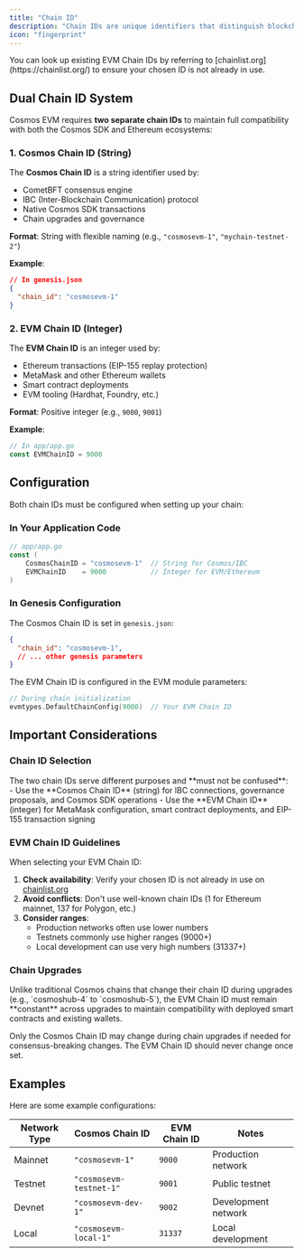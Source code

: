 ```yaml
---
title: "Chain ID"
description: "Chain IDs are unique identifiers that distinguish blockchain networks from each other. Cosmos EVM uses a dual Chain ID system to maintain compatibility with both Cosmos SDK and Ethereum ecosystems."
icon: "fingerprint"
---
```


<Check>
  You can look up existing EVM Chain IDs by referring to [chainlist.org](https://chainlist.org/) to ensure your chosen ID is not already in use.
</Check>

## Dual Chain ID System

Cosmos EVM requires **two separate chain IDs** to maintain full compatibility with both the Cosmos SDK and Ethereum ecosystems:

### 1. Cosmos Chain ID (String)

The **Cosmos Chain ID** is a string identifier used by:
- CometBFT consensus engine
- IBC (Inter-Blockchain Communication) protocol
- Native Cosmos SDK transactions
- Chain upgrades and governance

**Format**: String with flexible naming (e.g., `"cosmosevm-1"`, `"mychain-testnet-2"`)

**Example**:
```json
// In genesis.json
{
  "chain_id": "cosmosevm-1"
}
```

### 2. EVM Chain ID (Integer)

The **EVM Chain ID** is an integer used by:
- Ethereum transactions (EIP-155 replay protection)
- MetaMask and other Ethereum wallets
- Smart contract deployments
- EVM tooling (Hardhat, Foundry, etc.)

**Format**: Positive integer (e.g., `9000`, `9001`)

**Example**:
```go
// In app/app.go
const EVMChainID = 9000
```

## Configuration

Both chain IDs must be configured when setting up your chain:

### In Your Application Code

```go
// app/app.go
const (
    CosmosChainID = "cosmosevm-1"  // String for Cosmos/IBC
    EVMChainID    = 9000           // Integer for EVM/Ethereum
)
```

### In Genesis Configuration

The Cosmos Chain ID is set in `genesis.json`:
```json
{
  "chain_id": "cosmosevm-1",
  // ... other genesis parameters
}
```

The EVM Chain ID is configured in the EVM module parameters:
```go
// During chain initialization
evmtypes.DefaultChainConfig(9000)  // Your EVM Chain ID
```

## Important Considerations

### Chain ID Selection

<Warning>
The two chain IDs serve different purposes and **must not be confused**:
- Use the **Cosmos Chain ID** (string) for IBC connections, governance proposals, and Cosmos SDK operations
- Use the **EVM Chain ID** (integer) for MetaMask configuration, smart contract deployments, and EIP-155 transaction signing
</Warning>

### EVM Chain ID Guidelines

When selecting your EVM Chain ID:
1. **Check availability**: Verify your chosen ID is not already in use on [chainlist.org](https://chainlist.org/)
2. **Avoid conflicts**: Don't use well-known chain IDs (1 for Ethereum mainnet, 137 for Polygon, etc.)
3. **Consider ranges**:
   - Production networks often use lower numbers
   - Testnets commonly use higher ranges (9000+)
   - Local development can use very high numbers (31337+)

### Chain Upgrades

<Note>
Unlike traditional Cosmos chains that change their chain ID during upgrades (e.g., `cosmoshub-4` to `cosmoshub-5`), the EVM Chain ID must remain **constant** across upgrades to maintain compatibility with deployed smart contracts and existing wallets.
</Note>

Only the Cosmos Chain ID may change during chain upgrades if needed for consensus-breaking changes. The EVM Chain ID should never change once set.

## Examples

Here are some example configurations:

| Network Type | Cosmos Chain ID | EVM Chain ID | Notes |
|-------------|-----------------|--------------|-------|
| Mainnet | `"cosmosevm-1"` | `9000` | Production network |
| Testnet | `"cosmosevm-testnet-1"` | `9001` | Public testnet |
| Devnet | `"cosmosevm-dev-1"` | `9002` | Development network |
| Local | `"cosmosevm-local-1"` | `31337` | Local development |

